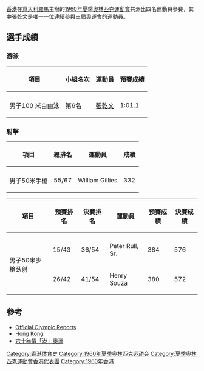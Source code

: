 {{Infobox Country Olympics
|NOC=HKG
|games=1960年夏季
|variant = 1959
|flagcaption=[[香港旗幟|香港旗幟]]
|competitors=4
|sports=2
|flagbearer=沒有
|officials=?
}}

[[香港|香港]]在[[意大利|意大利]][[羅馬|羅馬]]主辦的[[1960年夏季奧林匹克運動會|1960年夏季奧林匹克運動會]]共派出四名運動員參賽，其中[[張乾文_(泳手)|張乾文]]是唯一一位連續參與三屆奧運會的運動員。

== 選手成績 ==
===游泳===
{{main|1960年夏季奧林匹克運動會游泳比赛}}
{| class="wikitable"  width=40% 
! 項目 || 小組名次|| 運動員 || 預賽成績 
|- bgcolor=black
| || || || 
|- align=center
| 男子100 米自由泳 || 第6名 ||align=left| [[張乾文_(泳手)|張乾文]]|| 1:01.1
|}

===射擊===
{{main|1960年夏季奧林匹克運動會射擊比赛}}
{| class="wikitable"  width=40% 
! 項目 || 總排名 || 運動員 || 成績 
|- bgcolor=black
| || || || 
|- align=center
| 男子50米手槍 || 55/67 ||align=left| William Gillies|| 332
|}
{| class="wikitable"  width=40% 
! 項目 || 預賽排名 ||決賽排名 || 運動員 || 預賽成績 || 決賽成績
|- bgcolor=black
| || || || || ||
|- align=center
| rowspan=2| 男子50米步槍臥射 ||15/43 ||36/54||align=left|  Peter Rull, Sr. || 384 || 576
|- align=center
| 26/42 ||41/54||align=left| Henry Souza || 380 ||572
|}
==參考==
*[https://web.archive.org/web/20070612020125/http://www.la84foundation.org/5va/reports_frmst.htm Official Olympic Reports]
*[https://web.archive.org/web/20080731224357/http://www.sports-reference.com/olympics/countries/HKG/ Hong Kong]
*[http://www.metrohk.com.hk/?cmd=detail&id=185473 六十年情「港」奧運]{{Wayback|url=http://www.metrohk.com.hk/?cmd=detail&id=185473 |date=20140714133123 }}

[[Category:香港体育史|Category:香港体育史]]
[[Category:1960年夏季奥林匹克运动会|Category:1960年夏季奥林匹克运动会]]
[[Category:夏季奧林匹克運動會香港代表團|Category:夏季奧林匹克運動會香港代表團]]
[[Category:1960年香港|Category:1960年香港]]